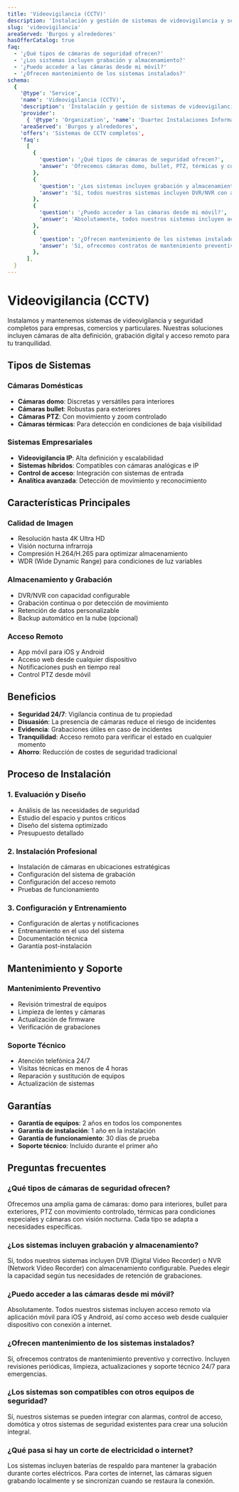 ```yaml
---
title: 'Videovigilancia (CCTV)'
description: 'Instalación y gestión de sistemas de videovigilancia y seguridad para empresas y particulares en Burgos.'
slug: 'videovigilancia'
areaServed: 'Burgos y alrededores'
hasOfferCatalog: true
faq:
  - '¿Qué tipos de cámaras de seguridad ofrecen?'
  - '¿Los sistemas incluyen grabación y almacenamiento?'
  - '¿Puedo acceder a las cámaras desde mi móvil?'
  - '¿Ofrecen mantenimiento de los sistemas instalados?'
schema:
  {
    '@type': 'Service',
    'name': 'Videovigilancia (CCTV)',
    'description': 'Instalación y gestión de sistemas de videovigilancia y seguridad para empresas y particulares en Burgos.',
    'provider':
      { '@type': 'Organization', 'name': 'Duartec Instalaciones Informáticas' },
    'areaServed': 'Burgos y alrededores',
    'offers': 'Sistemas de CCTV completos',
    'faq':
      [
        {
          'question': '¿Qué tipos de cámaras de seguridad ofrecen?',
          'answer': 'Ofrecemos cámaras domo, bullet, PTZ, térmicas y con visión nocturna para diferentes necesidades.',
        },
        {
          'question': '¿Los sistemas incluyen grabación y almacenamiento?',
          'answer': 'Sí, todos nuestros sistemas incluyen DVR/NVR con almacenamiento configurable según tus necesidades.',
        },
        {
          'question': '¿Puedo acceder a las cámaras desde mi móvil?',
          'answer': 'Absolutamente, todos nuestros sistemas incluyen acceso remoto vía app móvil y web.',
        },
        {
          'question': '¿Ofrecen mantenimiento de los sistemas instalados?',
          'answer': 'Sí, ofrecemos contratos de mantenimiento preventivo y correctivo para todos nuestros sistemas.',
        },
      ],
  }
---
```


# Videovigilancia (CCTV)

Instalamos y mantenemos sistemas de videovigilancia y seguridad completos para empresas, comercios y particulares. Nuestras soluciones incluyen cámaras de alta definición, grabación digital y acceso remoto para tu tranquilidad.

## Tipos de Sistemas

### Cámaras Domésticas
- **Cámaras domo**: Discretas y versátiles para interiores
- **Cámaras bullet**: Robustas para exteriores
- **Cámaras PTZ**: Con movimiento y zoom controlado
- **Cámaras térmicas**: Para detección en condiciones de baja visibilidad

### Sistemas Empresariales
- **Videovigilancia IP**: Alta definición y escalabilidad
- **Sistemas híbridos**: Compatibles con cámaras analógicas e IP
- **Control de acceso**: Integración con sistemas de entrada
- **Analítica avanzada**: Detección de movimiento y reconocimiento

## Características Principales

### Calidad de Imagen
- Resolución hasta 4K Ultra HD
- Visión nocturna infrarroja
- Compresión H.264/H.265 para optimizar almacenamiento
- WDR (Wide Dynamic Range) para condiciones de luz variables

### Almacenamiento y Grabación
- DVR/NVR con capacidad configurable
- Grabación continua o por detección de movimiento
- Retención de datos personalizable
- Backup automático en la nube (opcional)

### Acceso Remoto
- App móvil para iOS y Android
- Acceso web desde cualquier dispositivo
- Notificaciones push en tiempo real
- Control PTZ desde móvil

## Beneficios

- **Seguridad 24/7**: Vigilancia continua de tu propiedad
- **Disuasión**: La presencia de cámaras reduce el riesgo de incidentes
- **Evidencia**: Grabaciones útiles en caso de incidentes
- **Tranquilidad**: Acceso remoto para verificar el estado en cualquier momento
- **Ahorro**: Reducción de costes de seguridad tradicional

## Proceso de Instalación

### 1. Evaluación y Diseño
- Análisis de las necesidades de seguridad
- Estudio del espacio y puntos críticos
- Diseño del sistema optimizado
- Presupuesto detallado

### 2. Instalación Profesional
- Instalación de cámaras en ubicaciones estratégicas
- Configuración del sistema de grabación
- Configuración del acceso remoto
- Pruebas de funcionamiento

### 3. Configuración y Entrenamiento
- Configuración de alertas y notificaciones
- Entrenamiento en el uso del sistema
- Documentación técnica
- Garantía post-instalación

## Mantenimiento y Soporte

### Mantenimiento Preventivo
- Revisión trimestral de equipos
- Limpieza de lentes y cámaras
- Actualización de firmware
- Verificación de grabaciones

### Soporte Técnico
- Atención telefónica 24/7
- Visitas técnicas en menos de 4 horas
- Reparación y sustitución de equipos
- Actualización de sistemas

## Garantías

- **Garantía de equipos**: 2 años en todos los componentes
- **Garantía de instalación**: 1 año en la instalación
- **Garantía de funcionamiento**: 30 días de prueba
- **Soporte técnico**: Incluido durante el primer año

## Preguntas frecuentes

### ¿Qué tipos de cámaras de seguridad ofrecen?

Ofrecemos una amplia gama de cámaras: domo para interiores, bullet para exteriores, PTZ con movimiento controlado, térmicas para condiciones especiales y cámaras con visión nocturna. Cada tipo se adapta a necesidades específicas.

### ¿Los sistemas incluyen grabación y almacenamiento?

Sí, todos nuestros sistemas incluyen DVR (Digital Video Recorder) o NVR (Network Video Recorder) con almacenamiento configurable. Puedes elegir la capacidad según tus necesidades de retención de grabaciones.

### ¿Puedo acceder a las cámaras desde mi móvil?

Absolutamente. Todos nuestros sistemas incluyen acceso remoto vía aplicación móvil para iOS y Android, así como acceso web desde cualquier dispositivo con conexión a internet.

### ¿Ofrecen mantenimiento de los sistemas instalados?

Sí, ofrecemos contratos de mantenimiento preventivo y correctivo. Incluyen revisiones periódicas, limpieza, actualizaciones y soporte técnico 24/7 para emergencias.

### ¿Los sistemas son compatibles con otros equipos de seguridad?

Sí, nuestros sistemas se pueden integrar con alarmas, control de acceso, domótica y otros sistemas de seguridad existentes para crear una solución integral.

### ¿Qué pasa si hay un corte de electricidad o internet?

Los sistemas incluyen baterías de respaldo para mantener la grabación durante cortes eléctricos. Para cortes de internet, las cámaras siguen grabando localmente y se sincronizan cuando se restaura la conexión.
